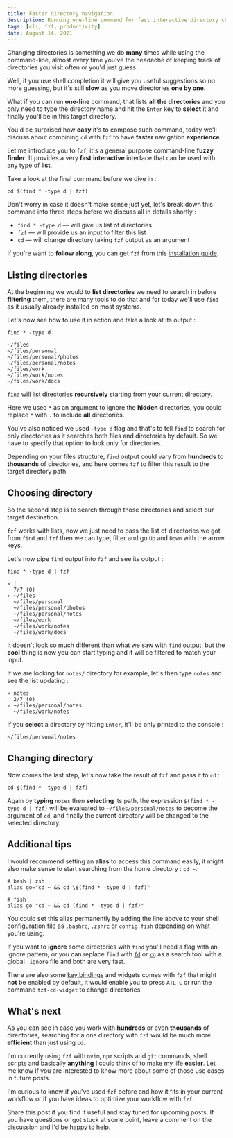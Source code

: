 ```yaml
---
title: Faster directory navigation
description: Running one-line command for fast interactive directory changing with fzf
tags: [cli, fzf, productivity]
date: August 14, 2021
---
```


Changing directories is something we do **many** times while using the command-line, almost every time you've the headache of keeping track of directories you visit often or you'd just guess.

Well, if you use shell completion it will give you useful suggestions so no more guessing, but it's still **slow** as you move directories **one by one**.

What if you can run **one-line** command, that lists **all the directories** and you only need to type the directory name and hit the `Enter` key to **select** it and finally you'll be in this target directory.

You'd be surprised how **easy** it's to compose such command, today we'll discuss about combining `cd` with `fzf` to have **faster** navigation **experience**.

Let me introduce you to `fzf`, it's a general purpose command-line **fuzzy finder**. It provides a very **fast** **interactive** interface that can be used with any type of **list**.

Take a look at the final command before we dive in :

```shell
cd $(find * -type d | fzf)
```

Don't worry in case it doesn't make sense just yet, let's break down this command into three steps before we discuss all in details shortly :

- `find * -type d` — will give us list of directories
- `fzf` — will provide us an input to filter this list
- `cd` — will change directory taking `fzf` output as an argument

If you're want to **follow along**, you can get `fzf` from this [installation guide](https://github.com/junegunn/fzf#installation).

## Listing directories

At the beginning we would to **list directories** we need to search in before **filtering** them, there are many tools to do that and for today we'll use `find` as it usually already installed on most systems.

Let's now see how to use it in action and take a look at its output :

```shell
find * -type d
```

```shell
~/files
~/files/personal
~/files/personal/photos
~/files/personal/notes
~/files/work
~/files/work/notes
~/files/work/docs
```

`find` will list directories **recursively** starting from your current directory.

Here we used `*` as an argument to ignore the **hidden** directories, you could replace `*` with `.` to include **all** directories.

You've also noticed we used `-type d` flag and that's to tell `find` to search for only directories as it searches both files and directories by default. So we have to specify that option to look only for directories.

Depending on your files structure, `find` output could vary from **hundreds** to **thousands** of directories, and here comes `fzf` to filter this result to the target directory path.

## Choosing directory

So the second step is to search through those directories and select our target destination.

`fzf` works with lists, now we just need to pass the list of directories we got from `find` and `fzf` then we can type, filter and go `Up` and `Down` with the arrow keys.

Let's now pipe `find` output into `fzf` and see its output :

```shell
find * -type d | fzf
```

```shell
» |
  7/7 (0)
› ~/files
  ~/files/personal
  ~/files/personal/photos
  ~/files/personal/notes
  ~/files/work
  ~/files/work/notes
  ~/files/work/docs
```

It doesn't look so much different than what we saw with `find` output, but the **cool** thing is now you can start typing and it will be filtered to match your input.

If we are looking for `notes/` directory for example, let's then type `notes` and see the list updating :

```shell
» notes
  2/7 (0)
› ~/files/personal/notes
  ~/files/work/notes
```

If you **select** a directory by hitting `Enter`, it'll be only printed to the console :

```shell
~/files/personal/notes
```

## Changing directory

Now comes the last step, let's now take the result of `fzf` and pass it to `cd` :

```shell
cd $(find * -type d | fzf)
```

Again by **typing** `notes` then **selecting** its path, the expression `$(find * -type d | fzf)` will be evaluated to `~/files/personal/notes` to become the argument of `cd`, and finally the current directory will be changed to the selected directory.

## Additional tips

I would recommend setting an **alias** to access this command easily, it might also make sense to start searching from the home directory : `cd ~`.

```shell
# bash | zsh
alias go="cd ~ && cd \$(find * -type d | fzf)"

# fish
alias go "cd ~ && cd (find * -type d | fzf)"
```

You could set this alias permanently by adding the line above to your shell configuration file as `.bashrc`, `.zshrc` or `config.fish` depending on what you're using.

If you want to **ignore** some directories with `find` you'll need a flag with an ignore pattern, or you can replace `find` with [`fd`](https://github.com/sharkdp/fd) or [`rg`](https://github.com/BurntSushi/ripgrep) as a search tool with a global `.ignore` file and both are very fast.

There are also some [key bindings](https://github.com/junegunn/fzf#key-bindings-for-command-line) and widgets comes with `fzf` that might **not** be enabled by default, it would enable you to press `ATL-C` or run the command `fzf-cd-widget` to change directories.

## What's next

As you can see in case you work with **hundreds** or even **thousands** of directories, searching for a one directory with `fzf` would be much more **efficient** than just using `cd`.

I'm currently using `fzf` with `nvim`, `npm` scripts and `git` commands, shell scripts and basically **anything** I could think of to make my life **easier**. Let me know if you are interested to know more about some of those use cases in future posts.

I'm curious to know if you've used `fzf` before and how it fits in your current workflow or if you have ideas to optimize your workflow with `fzf`.

Share this post if you find it useful and stay tuned for upcoming posts. If you have questions or got stuck at some point, leave a comment on the discussion and I'd be happy to help.
